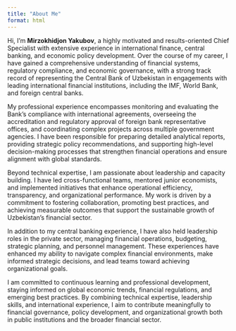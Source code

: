 ```yaml
---
title: "About Me"
format: html
---
```


Hi, I'm **Mirzokhidjon Yakubov**, a highly motivated and results-oriented Chief Specialist with extensive experience in international finance, central banking, and economic policy development. Over the course of my career, I have gained a comprehensive understanding of financial systems, regulatory compliance, and economic governance, with a strong track record of representing the Central Bank of Uzbekistan in engagements with leading international financial institutions, including the IMF, World Bank, and foreign central banks.  

My professional experience encompasses monitoring and evaluating the Bank’s compliance with international agreements, overseeing the accreditation and regulatory approval of foreign bank representative offices, and coordinating complex projects across multiple government agencies. I have been responsible for preparing detailed analytical reports, providing strategic policy recommendations, and supporting high-level decision-making processes that strengthen financial operations and ensure alignment with global standards.  

Beyond technical expertise, I am passionate about leadership and capacity building. I have led cross-functional teams, mentored junior economists, and implemented initiatives that enhance operational efficiency, transparency, and organizational performance. My work is driven by a commitment to fostering collaboration, promoting best practices, and achieving measurable outcomes that support the sustainable growth of Uzbekistan’s financial sector.  

In addition to my central banking experience, I have also held leadership roles in the private sector, managing financial operations, budgeting, strategic planning, and personnel management. These experiences have enhanced my ability to navigate complex financial environments, make informed strategic decisions, and lead teams toward achieving organizational goals.  

I am committed to continuous learning and professional development, staying informed on global economic trends, financial regulations, and emerging best practices. By combining technical expertise, leadership skills, and international experience, I aim to contribute meaningfully to financial governance, policy development, and organizational growth both in public institutions and the broader financial sector.




